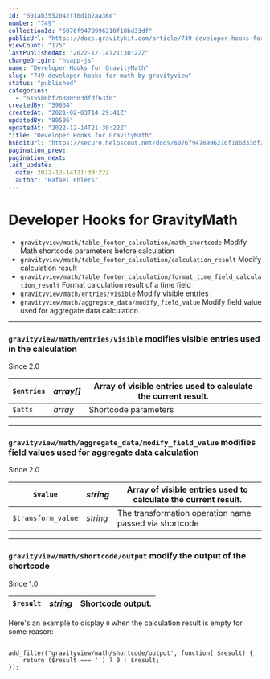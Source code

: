 ```yaml
---
id: "601ab3552042ff6d1b2aa36e"
number: "749"
collectionId: "6076f9478996210f18bd33df"
publicUrl: "https://docs.gravitykit.com/article/749-developer-hooks-for-math-by-gravityview"
viewCount: "175"
lastPublishedAt: "2022-12-14T21:30:22Z"
changeOrigin: "hsapp-js"
name: "Developer Hooks for GravityMath"
slug: "749-developer-hooks-for-math-by-gravityview"
status: "published"
categories: 
  - "6155b0bf2b380503dfdf63f0"
createdBy: "59634"
createdAt: "2021-02-03T14:29:41Z"
updatedBy: "80506"
updatedAt: "2022-12-14T21:30:22Z"
title: "Developer Hooks for GravityMath"
hsEditUrl: "https://secure.helpscout.net/docs/6076f9478996210f18bd33df/article/601ab3552042ff6d1b2aa36e"
pagination_prev: 
pagination_next: 
last_update:
  date: 2022-12-14T21:30:22Z
  author: "Rafael Ehlers"
---
```


# Developer Hooks for GravityMath

- `gravityview/math/table_footer_calculation/math_shortcode` Modify Math shortcode parameters before calculation
- `gravityview/math/table_footer_calculation/calculation_result` Modify calculation result
- `gravityview/math/table_footer_calculation/format_time_field_calculation_result` Format calculation result of a time field
- `gravityview/math/entries/visible` Modify visible entries
- `gravityview/math/aggregate_data/modify_field_value` Modify field value used for aggregate data calculation

---

### `gravityview/math/entries/visible` modifies visible entries used in the calculation 

Since 2.0

| `$entries` | *array\[\]* | Array of visible entries used to calculate the current result. |
|---|---|---|
| `$atts` | *array* | Shortcode parameters |

---

### `gravityview/math/aggregate_data/modify_field_value` modifies field values used for aggregate data calculation

Since 2.0

| `$value` | *string* | Array of visible entries used to calculate the current result. |
|---|---|---|
| `$transform_value` | *string* | The transformation operation name passed via shortcode |

---

### `gravityview/math/shortcode/output` modify the output of the shortcode

Since 1.0

| `$result` | *string* | Shortcode output. |
|---|---|---|

Here's an example to display `0` when the calculation result is empty for some reason:

```

add_filter('gravityview/math/shortcode/output', function( $result) {
	return ($result === '') ? 0 : $result;
});
```